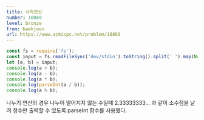 ```yaml
---
title: 사칙연산
number: 10869
level: bronze
from: baekjoon
url: https://www.acmicpc.net/problem/10869
---
```


```js
const fs = require('fs');
const input = fs.readFileSync('dev/stdin').toString().split(' ').map(Number);
let [a, b] = input;
console.log(a + b);
console.log(a - b);
console.log(a * b);
console.log(parseInt(a / b));
console.log(a % b);
```

나누기 연산의 경우 나누어 떨어지지 않는 수일때 2.33333333... 과 같이 소수점을 날려 정수만 출력할 수 있도록 parseInt 함수를 사용했다.
